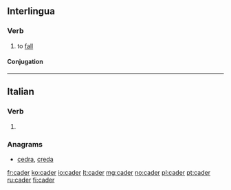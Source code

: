 ==Interlingua==

===Verb===
{{ia-verb|er}}

# to [[fall]]

====Conjugation====
{{ia-conj|cad|er|intr=yes}}

----

==Italian==

===Verb===
{{head|it|verb}}

# {{apocopic form of|cadere|lang=it}}

===Anagrams===
* [[cedra#Italian|cedra]], [[creda#Italian|creda]]

[[fr:cader]]
[[ko:cader]]
[[io:cader]]
[[lt:cader]]
[[mg:cader]]
[[no:cader]]
[[pl:cader]]
[[pt:cader]]
[[ru:cader]]
[[fi:cader]]